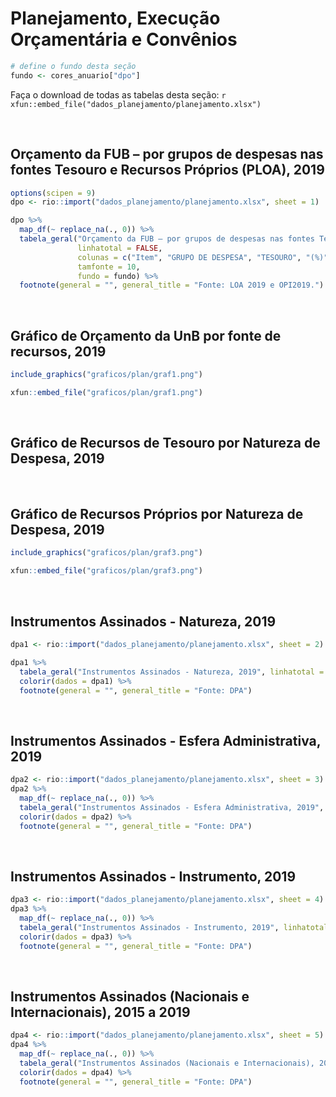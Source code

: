 # Planejamento, Execução Orçamentária e Convênios {#dpo}

```r
# define o fundo desta seção
fundo <- cores_anuario["dpo"]
```

Faça o download de todas as tabelas desta seção: `r xfun::embed_file("dados_planejamento/planejamento.xlsx")`

<br>

## Orçamento da FUB – por grupos de despesas nas fontes Tesouro e Recursos Próprios (PLOA), 2019
```r
options(scipen = 9)
dpo <- rio::import("dados_planejamento/planejamento.xlsx", sheet = 1)

dpo %>%
  map_df(~ replace_na(., 0)) %>%
  tabela_geral("Orçamento da FUB – por grupos de despesas nas fontes Tesouro e Recursos Próprios (PLOA), 2019", 
               linhatotal = FALSE, 
               colunas = c("Item", "GRUPO DE DESPESA", "TESOURO", "(%)", "PRÓPRIOS", "(%)", "TOTAL", "(%)"), 
               tamfonte = 10, 
               fundo = fundo) %>%
  footnote(general = "", general_title = "Fonte: LOA 2019 e OPI2019.")
```

<br>

## Gráfico de Orçamento da UnB por fonte de recursos, 2019
```r
include_graphics("graficos/plan/graf1.png")

xfun::embed_file("graficos/plan/graf1.png")
```

<br>

## Gráfico de Recursos de Tesouro por Natureza de Despesa, 2019

<br>

## Gráfico de Recursos Próprios por Natureza de Despesa, 2019
```r
include_graphics("graficos/plan/graf3.png")

xfun::embed_file("graficos/plan/graf3.png")
```

<br>


## Instrumentos Assinados - Natureza, 2019
```r

dpa1 <- rio::import("dados_planejamento/planejamento.xlsx", sheet = 2)

dpa1 %>%
  tabela_geral("Instrumentos Assinados - Natureza, 2019", linhatotal = TRUE, colunas = c("Natureza", "Quantidade"), tamfonte = 10, fundo = fundo) %>%
  colorir(dados = dpa1) %>%
  footnote(general = "", general_title = "Fonte: DPA")
```

<br>

## Instrumentos Assinados - Esfera Administrativa, 2019
```r
dpa2 <- rio::import("dados_planejamento/planejamento.xlsx", sheet = 3)
dpa2 %>%
  map_df(~ replace_na(., 0)) %>%
  tabela_geral("Instrumentos Assinados - Esfera Administrativa, 2019", linhatotal = FALSE, colunas = c("Esfera Administrativa", "Quantidade"), tamfonte = 10, fundo = fundo) %>%
  colorir(dados = dpa2) %>%
  footnote(general = "", general_title = "Fonte: DPA")
```

<br>

## Instrumentos Assinados - Instrumento, 2019
```r
dpa3 <- rio::import("dados_planejamento/planejamento.xlsx", sheet = 4)
dpa3 %>%
  map_df(~ replace_na(., 0)) %>%
  tabela_geral("Instrumentos Assinados - Instrumento, 2019", linhatotal = TRUE, colunas = c("Instrumento", "Quantidade"), tamfonte = 10, fundo = fundo) %>%
  colorir(dados = dpa3) %>%
  footnote(general = "", general_title = "Fonte: DPA")
```

<br>

## Instrumentos Assinados (Nacionais e Internacionais), 2015 a 2019
```r
dpa4 <- rio::import("dados_planejamento/planejamento.xlsx", sheet = 5)
dpa4 %>%
  map_df(~ replace_na(., 0)) %>%
  tabela_geral("Instrumentos Assinados (Nacionais e Internacionais), 2015 a 2019", linhatotal = TRUE, colunas = c("Convênios", "2015", "2016", "2017", "2018", "2019"), tamfonte = 10, fundo = fundo) %>%
  colorir(dados = dpa4) %>%
  footnote(general = "", general_title = "Fonte: DPA")
```

<br>

